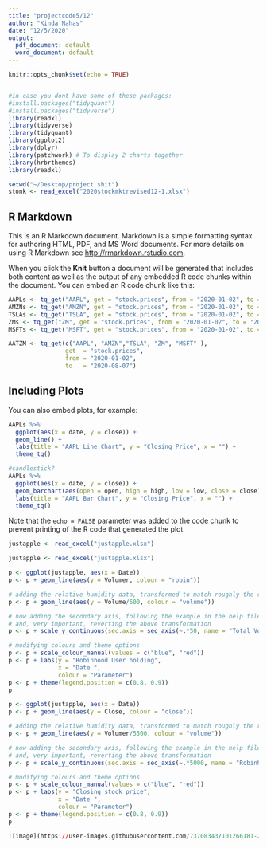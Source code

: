 ```yaml
---
title: "projectcode5/12"
author: "Kinda Nahas"
date: "12/5/2020"
output:
  pdf_document: default
  word_document: default
---
```


```r
knitr::opts_chunk$set(echo = TRUE)


#in case you dont have some of these packages:
#install.packages("tidyquant")
#install.packages("tidyverse")
library(readxl)
library(tidyverse)
library(tidyquant) 
library(ggplot2)
library(dplyr)
library(patchwork) # To display 2 charts together
library(hrbrthemes)
library(readxl)

setwd("~/Desktop/project shit")
stonk <- read_excel("2020stockmktrevised12-1.xlsx")


```


## R Markdown

This is an R Markdown document. Markdown is a simple formatting syntax for authoring HTML, PDF, and MS Word documents. For more details on using R Markdown see <http://rmarkdown.rstudio.com>.

When you click the **Knit** button a document will be generated that includes both content as well as the output of any embedded R code chunks within the document. You can embed an R code chunk like this:

```r
AAPLs <- tq_get("AAPL", get = "stock.prices", from = "2020-01-02", to = "2020-08-07") 
AMZNs <- tq_get("AMZN", get = "stock.prices", from = "2020-01-02", to = "2020-08-07")
TSLAs <- tq_get("TSLA", get = "stock.prices", from = "2020-01-02", to = "2020-08-07")
ZMs <- tq_get("ZM", get = "stock.prices", from = "2020-01-02", to = "2020-08-07")
MSFTs <- tq_get("MSFT", get = "stock.prices", from = "2020-01-02", to = "2020-08-07")

AATZM <- tq_get(c("AAPL", "AMZN","TSLA", "ZM", "MSFT" ),
                get  = "stock.prices",
                from = "2020-01-02",
                to   = "2020-08-07")
```

## Including Plots

You can also embed plots, for example:

```r
AAPLs %>%
  ggplot(aes(x = date, y = close)) +
  geom_line() +
  labs(title = "AAPL Line Chart", y = "Closing Price", x = "") + 
  theme_tq()

#candlestick? 
AAPLs %>%
  ggplot(aes(x = date, y = close)) +
  geom_barchart(aes(open = open, high = high, low = low, close = close)) +
  labs(title = "AAPL Bar Chart", y = "Closing Price", x = "") + 
  theme_tq()
```

Note that the `echo = FALSE` parameter was added to the code chunk to prevent printing of the R code that generated the plot.


```r
justapple <- read_excel("justapple.xlsx")

```


```r
justapple <- read_excel("justapple.xlsx")

p <- ggplot(justapple, aes(x = Date))
p <- p + geom_line(aes(y = Volumer, colour = "robin"))

# adding the relative humidity data, transformed to match roughly the range of the temperature
p <- p + geom_line(aes(y = Volume/600, colour = "volume"))

# now adding the secondary axis, following the example in the help file ?scale_y_continuous
# and, very important, reverting the above transformation
p <- p + scale_y_continuous(sec.axis = sec_axis(~.*50, name = "Total Volume"))

# modifying colours and theme options
p <- p + scale_colour_manual(values = c("blue", "red"))
p <- p + labs(y = "Robinhood User holding",
              x = "Date ",
              colour = "Parameter")
p <- p + theme(legend.position = c(0.8, 0.9))
p


```


```r

p <- ggplot(justapple, aes(x = Date))
p <- p + geom_line(aes(y = Close, colour = "close"))

# adding the relative humidity data, transformed to match roughly the range of the temperature
p <- p + geom_line(aes(y = Volumer/5500, colour = "volume"))

# now adding the secondary axis, following the example in the help file ?scale_y_continuous
# and, very important, reverting the above transformation
p <- p + scale_y_continuous(sec.axis = sec_axis(~.*5000, name = "Robinhood user holdings"))

# modifying colours and theme options
p <- p + scale_colour_manual(values = c("blue", "red"))
p <- p + labs(y = "Closing stock price",
              x = "Date ",
              colour = "Parameter")
p <- p + theme(legend.position = c(0.8, 0.9))
p

![image](https://user-images.githubusercontent.com/73708343/101266181-2be06f80-3712-11eb-9705-726d6a765bf8.png)


```



```r


```



```r


```


```r


```


```r


```



```r


```














